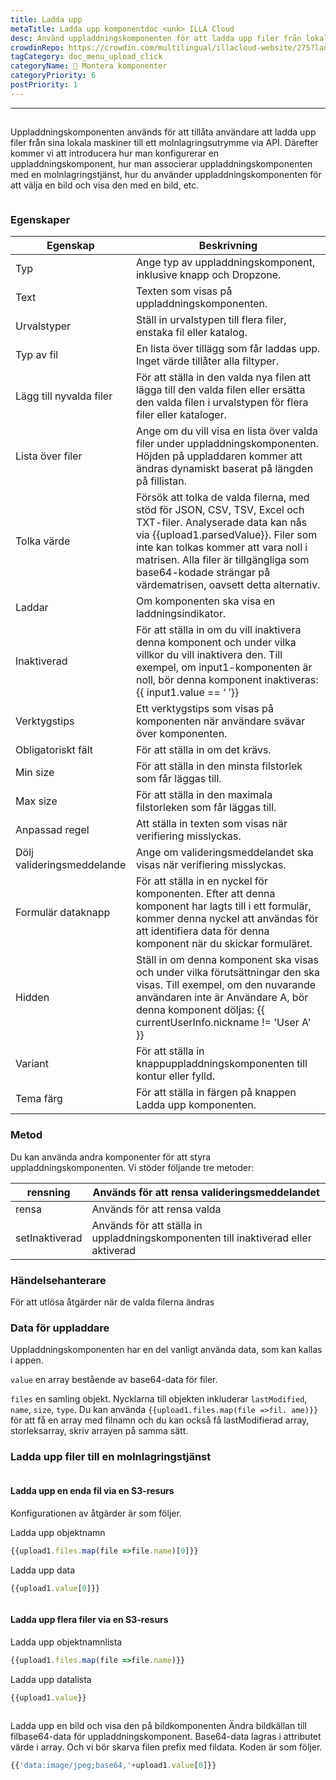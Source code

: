 ```yaml
---
title: Ladda upp
metaTitle: Ladda upp komponentdoc <unk> ILLA Cloud
desc: Använd uppladdningskomponenten för att ladda upp filer från lokala maskiner till valfritt molnlagringsutrymme
crowdinRepo: https://crowdin.com/multilingual/illacloud-website/275?languages=sv&filter=basic&value=0
tagCategory: doc_menu_upload_click
categoryName: 🧬 Montera komponenter
categoryPriority: 6
postPriority: 1
---
```


* * *

## <h2 hidden>Ladda upp</h2>

Uppladdningskomponenten används för att tillåta användare att ladda upp filer från sina lokala maskiner till ett molnlagringsutrymme via API. Därefter kommer vi att introducera hur man konfigurerar en uppladdningskomponent, hur man associerar uppladdningskomponenten med en molnlagringstjänst, hur du använder uppladdningskomponenten för att välja en bild och visa den med en bild, etc.

<img src='https://cdn.illacloud.com/official-website/img/docs/upload1.png' alt="" />

### Egenskaper

| Egenskap                   | Beskrivning                                                                                                                                                                                                                                                                                             |
| -------------------------- | ------------------------------------------------------------------------------------------------------------------------------------------------------------------------------------------------------------------------------------------------------------------------------------------------------- |
| Typ                        | Ange typ av uppladdningskomponent, inklusive knapp och Dropzone.                                                                                                                                                                                                                                        |
| Text                       | Texten som visas på uppladdningskomponenten.                                                                                                                                                                                                                                                            |
| Urvalstyper                | Ställ in urvalstypen till flera filer, enstaka fil eller katalog.                                                                                                                                                                                                                                       |
| Typ av fil                 | En lista över tillägg som får laddas upp. Inget värde tillåter alla filtyper.                                                                                                                                                                                                                           |
| Lägg till nyvalda filer    | För att ställa in den valda nya filen att lägga till den valda filen eller ersätta den valda filen i urvalstypen för flera filer eller kataloger.                                                                                                                                                       |
| Lista över filer           | Ange om du vill visa en lista över valda filer under uppladdningskomponenten. Höjden på uppladdaren kommer att ändras dynamiskt baserat på längden på fillistan.                                                                                                                                        |
| Tolka värde                | Försök att tolka de valda filerna, med stöd för JSON, CSV, TSV, Excel och TXT-filer. Analyserade data kan nås via {{upload1.parsedValue}}. Filer som inte kan tolkas kommer att vara noll i matrisen. Alla filer är tillgängliga som base64-kodade strängar på värdematrisen, oavsett detta alternativ. |
| Laddar                     | Om komponenten ska visa en laddningsindikator.                                                                                                                                                                                                                                                          |
| Inaktiverad                | För att ställa in om du vill inaktivera denna komponent och under vilka villkor du vill inaktivera den. Till exempel, om input1-komponenten är noll, bör denna komponent inaktiveras: {{ input1.value == ‘ ’}}                                                                                          |
| Verktygstips               | Ett verktygstips som visas på komponenten när användare svävar över komponenten.                                                                                                                                                                                                                        |
| Obligatoriskt fält         | För att ställa in om det krävs.                                                                                                                                                                                                                                                                         |
| Min size                   | För att ställa in den minsta filstorlek som får läggas till.                                                                                                                                                                                                                                            |
| Max size                   | För att ställa in den maximala filstorleken som får läggas till.                                                                                                                                                                                                                                        |
| Anpassad regel             | Att ställa in texten som visas när verifiering misslyckas.                                                                                                                                                                                                                                              |
| Dölj valideringsmeddelande | Ange om valideringsmeddelandet ska visas när verifiering misslyckas.                                                                                                                                                                                                                                    |
| Formulär dataknapp         | För att ställa in en nyckel för komponenten. Efter att denna komponent har lagts till i ett formulär, kommer denna nyckel att användas för att identifiera data för denna komponent när du skickar formuläret.                                                                                          |
| Hidden                     | Ställ in om denna komponent ska visas och under vilka förutsättningar den ska visas. Till exempel, om den nuvarande användaren inte är Användare A, bör denna komponent döljas: {{ currentUserInfo.nickname != 'User A' }}                                                                              |
| Variant                    | För att ställa in knappuppladdningskomponenten till kontur eller fylld.                                                                                                                                                                                                                                 |
| Tema färg                  | För att ställa in färgen på knappen Ladda upp komponenten.                                                                                                                                                                                                                                              |

### Metod

Du kan använda andra komponenter för att styra uppladdningskomponenten. Vi stöder följande tre metoder:

| rensning       | Används för att rensa valideringsmeddelandet                                       |
| -------------- | ---------------------------------------------------------------------------------- |
| rensa          | Används för att rensa valda                                                        |
| setInaktiverad | Används för att ställa in uppladdningskomponenten till inaktiverad eller aktiverad |

### Händelsehanterare

För att utlösa åtgärder när de valda filerna ändras

### Data för uppladdare

Uppladdningskomponenten har en del vanligt använda data, som kan kallas i appen.

`value` en array bestående av base64-data för filer. 

`files` en samling objekt. Nycklarna till objekten inkluderar `lastModified`, `name`, `size`, `type`. Du kan använda `{{upload1.files.map(file =>fil. ame)}}` för att få en array med filnamn och du kan också få lastModifierad array, storleksarray, skriv arrayen på samma sätt. 

### Ladda upp filer till en molnlagringstjänst

<img src='https://cdn.illacloud.com/official-website/img/docs/upload2.gif' alt="" />

#### Ladda upp en enda fil via en S3-resurs

Konfigurationen av åtgärder är som följer. 

Ladda upp objektnamn

```jsx
{{upload1.files.map(file =>file.name)[0]}}
```

Ladda upp data

```jsx
{{upload1.value[0]}}
```

<img src='https://cdn.illacloud.com/official-website/img/docs/upload3.png' alt="" />

#### Ladda upp flera filer via en S3-resurs

Ladda upp objektnamnlista

```jsx
{{upload1.files.map(file =>file.name)}}
```

Ladda upp datalista

```jsx
{{upload1.value}}
```

<img src='https://cdn.illacloud.com/official-website/img/docs/upload4.png' alt="" />

Ladda upp en bild och visa den på bildkomponenten
Ändra bildkällan till filbase64-data för uppladdningskomponent. Base64-data lagras i attributet värde i array. Och vi bör skarva filen prefix med fildata. Koden är som följer. 

```jsx
{{'data:image/jpeg;base64,'+upload1.value[0]}}
```

<img src='https://cdn.illacloud.com/official-website/img/docs/upload5.gif' alt="" />
